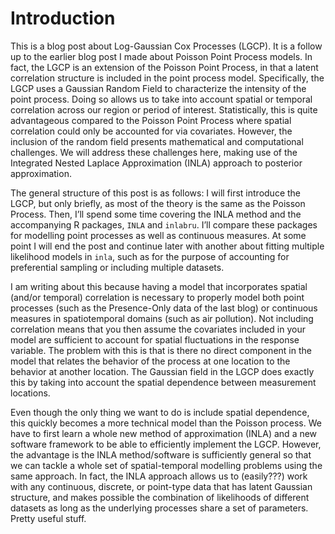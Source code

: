 # Introduction

This is a blog post about Log-Gaussian Cox Processes (LGCP). It is a follow up to the earlier blog post I made about Poisson Point Process models. In fact, the LGCP is an extension of the Poisson Point Process, in that a latent correlation structure is included in the point process model. Specifically, the LGCP uses a Gaussian Random Field to characterize the intensity of the point process. Doing so allows us to take into account spatial or temporal correlation across our region or period of interest. Statistically,  this is quite advantageous compared to the Poisson Point Process where spatial correlation could only be accounted for via covariates. However, the inclusion of the random field presents mathematical and computational challenges. We will address these challenges here, making use of the Integrated Nested Laplace Approximation (INLA) approach to posterior approximation.

The general structure of this post is as follows: I will first introduce the LGCP, but only briefly, as most of the theory is the same as the Poisson Process. Then, I'll spend some time covering the INLA method and the accompanying R packages, ```INLA``` and ```inlabru```. I'll compare these packages for modelling point processes as well as continuous measures. At some point I will end the post and continue later with another about fitting multiple likelihood models in ```inla```, such as for the purpose of accounting for preferential sampling or including multiple datasets.

I am writing about this because having a model that incorporates spatial (and/or temporal) correlation is necessary to properly model both point processes (such as the Presence-Only data of the last blog) or continuous measures in spatiotemporal domains (such as air pollution). Not including correlation means that you then assume the covariates included in your model are sufficient to account for spatial fluctuations in the response variable. The problem with this is that is there no direct component in the model that relates the behavior of the process at one location to the behavior at another location. The Gaussian field in the LGCP does exactly this by taking into account the spatial dependence between measurement locations. 

Even though the only thing we want to do is include spatial dependence, this quickly becomes a more technical model than the Poisson process. We have to first learn a whole new method of approximation (INLA) and a new software framework to be able to efficiently implement the LGCP. However, the advantage is the INLA method/software is sufficiently general so that we can tackle a whole set of spatial-temporal modelling problems using the same approach. In fact, the INLA approach allows us to (easily???) work with any continuous, discrete, or point-type data that has latent Gaussian structure, and makes possible the combination of likelihoods of different datasets as long as the underlying processes share a set of parameters. Pretty useful stuff.